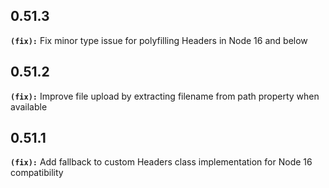 ## 0.51.3
**`(fix):`** Fix minor type issue for polyfilling Headers in Node 16 and below

## 0.51.2
**`(fix):`** Improve file upload by extracting filename from path property when available

## 0.51.1
**`(fix):`** Add fallback to custom Headers class implementation for Node 16 compatibility

